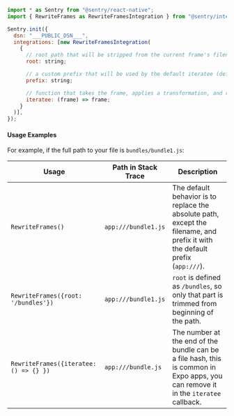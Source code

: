 ```javascript
import * as Sentry from "@sentry/react-native";
import { RewriteFrames as RewriteFramesIntegration } from "@sentry/integrations";

Sentry.init({
  dsn: "___PUBLIC_DSN___",
  integrations: [new RewriteFramesIntegration(
    {
      // root path that will be stripped from the current frame's filename by the default iteratee if the filename is an absolute path
      root: string;

      // a custom prefix that will be used by the default iteratee (default: `app://`)
      prefix: string;

      // function that takes the frame, applies a transformation, and returns it
      iteratee: (frame) => frame;
    }
  )],
});
```

#### Usage Examples

For example, if the full path to your file is `bundles/bundle1.js`:

| Usage                                  | Path in Stack Trace | Description                                                                                                                        |
| -------------------------------------- | ------------------- | ---------------------------------------------------------------------------------------------------------------------------------- |
| `RewriteFrames()`                      | `app:///bundle1.js` | The default behavior is to replace the absolute path, except the filename, and prefix it with the default prefix (`app:///`).      |
| `RewriteFrames({root: '/bundles'})`    | `app:///bundle1.js` | `root` is defined as `/bundles`, so only that part is trimmed from beginning of the path.                                          |
| `RewriteFrames({iteratee: () => {} })` | `app:///bundle.js`  | The number at the end of the bundle can be a file hash, this is common in Expo apps, you can remove it in the `iteratee` callback. |
